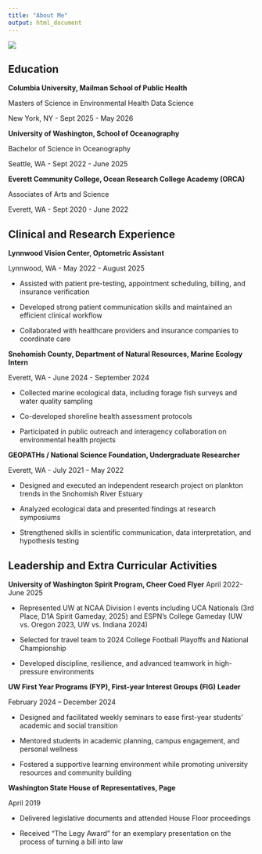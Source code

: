 ```yaml
---
title: "About Me"
output: html_document
---
```


![](images/pfp.jpg)

## Education
**Columbia University, Mailman School of Public Health**

Masters of Science in Environmental Health Data Science 

New York, NY - Sept 2025 - May 2026



**University of Washington, School of Oceanography**

Bachelor of Science in Oceanography

Seattle, WA - Sept 2022 - June 2025



**Everett Community College, Ocean Research College Academy (ORCA)**

Associates of Arts and Science

Everett, WA - Sept 2020 - June 2022


## Clinical and Research Experience

**Lynnwood Vision Center, Optometric Assistant**

Lynnwood, WA - May 2022 - August 2025

* Assisted with patient pre-testing, appointment scheduling, billing, and insurance verification

* Developed strong patient communication skills and maintained an efficient clinical workflow

* Collaborated with healthcare providers and insurance companies to coordinate care



**Snohomish County, Department of Natural Resources, Marine Ecology Intern**

Everett, WA - June 2024 - September 2024

* Collected marine ecological data, including forage fish surveys and water quality sampling

* Co-developed shoreline health assessment protocols

* Participated in public outreach and interagency collaboration on environmental health projects



**GEOPATHs / National Science Foundation, Undergraduate Researcher**

Everett, WA - July 2021 – May 2022

* Designed and executed an independent research project on plankton trends in the Snohomish River Estuary

* Analyzed ecological data and presented findings at research symposiums

* Strengthened skills in scientific communication, data interpretation, and hypothesis testing



## Leadership and Extra Curricular Activities
**University of Washington Spirit Program, Cheer Coed Flyer**		                 April 2022- June 2025

* Represented UW at NCAA Division I events including UCA Nationals (3rd Place, D1A Spirit Gameday, 2025) and ESPN’s College Gameday (UW vs. Oregon 2023, UW vs. Indiana 2024)

* Selected for travel team to 2024 College Football Playoffs and National Championship

* Developed discipline, resilience, and advanced teamwork in high-pressure environments



**UW First Year Programs (FYP), First-year Interest Groups (FIG) Leader**

February 2024 – December 2024

* Designed and facilitated weekly seminars to ease first-year students’ academic and social transition

* Mentored students in academic planning, campus engagement, and personal wellness

* Fostered a supportive learning environment while promoting university resources and community building



**Washington State House of Representatives, Page**

April 2019

* Delivered legislative documents and attended House Floor proceedings

* Received “The Legy Award” for an exemplary presentation on the process of turning a bill into law
